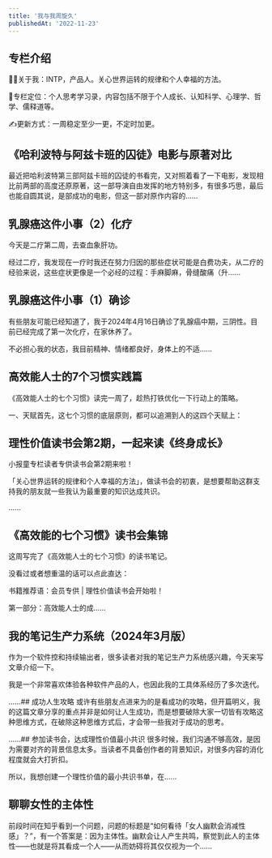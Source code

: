 ```yaml
---
title: '我与我周旋久'
publishedAt: '2022-11-23'
---
```


## 专栏介绍

👩‍💻关于我：INTP，产品人。关心世界运转的规律和个人幸福的方法。  
  
📒专栏定位：个人思考学习录，内容包括不限于个人成长、认知科学、心理学、哲学、儒释道等。  
  
✍️更新方式：一周稳定至少一更，不定时加更。

## 《哈利波特与阿兹卡班的囚徒》电影与原著对比
最近把哈利波特第三部阿兹卡班的囚徒的书看完，又对照着看了一下电影，发现相比前两部的高度还原原著，这一部导演自由发挥的地方特别多，有很多巧思，最后也能自圆其说，是部成功的电影，但这一部对原作内容的......

## 乳腺癌这件小事（2）化疗
今天是二疗第二周，去查血象肝功。

经过二疗，我发现在一疗时我还在努力归因的那些症状可能是白费功夫，从二疗的经验来说，这些症状更像是一个必经的过程：手麻脚麻，骨缝酸痛（升......

## 乳腺癌这件小事（1）确诊
有些朋友可能已经知道了，我于2024年4月16日确诊了乳腺癌中期，三阴性。目前已经完成了第一次化疗，在家休养了。

不必担心我的状态，我目前精神、情绪都良好，身体上的不适......

## 高效能人士的7个习惯实践篇
《高效能人士的七个习惯》读完一周了，趁热打铁优化一下行动上的策略。

一、天赋首先，这七个习惯的底层原则，都可以追溯到人的这四个天赋上：



## 理性价值读书会第2期，一起来读《终身成长》
小报童专栏读者专供读书会第2期来啦！

「关心世界运转的规律和个人幸福的方法」，做读书会的初衷，是想要帮助这群支持我的朋友就一些我认为最重要的知识达成共识。

......

## 《高效能的七个习惯》读书会集锦
这周写完了《高效能人士的七个习惯》的读书笔记。

没看过或者想重温的话可以点此直达：

书籍推荐语：会员专供 | 理性价值读书会开始啦！

第一部分：高效能人士的成......

## 我的笔记生产力系统（2024年3月版）
作为一个软件控和持续输出者，很多读者对我的笔记生产力系统感兴趣，今天来写文章介绍一下。

我是一个非常喜欢体验各种软件产品的人，也因此我的工具体系经历了多次迭代。

......## 成功人生攻略
或许有些朋友点进来为的是看成功的攻略，但开篇明义，我的这篇文章分享的重点并非是如何让人生成功，而是想要破除大家一切皆有攻略这种思维方式，在破除这种思维方式后，才会带一些我对于成功的思考。

......## 参加读书会，达成理性价值最小共识
很多时候，我们沟通不够高效，是因为需要对齐的背景信息太多。当读者不具备创作者的背景知识，对很多内容的消化程度就会大打折扣。

所以，我想创建一个理性价值的最小共识书单，在......

## 聊聊女性的主体性
前段时间在知乎看到一个问题，问题的标题是“如何看待「女人幽默会消减性感」？”，有一个答案是：因为主体性。幽默会让人产生共鸣，察觉到此人的主体性——也就是将其看成一个人——从而妨碍将其仅仅视为一个......

